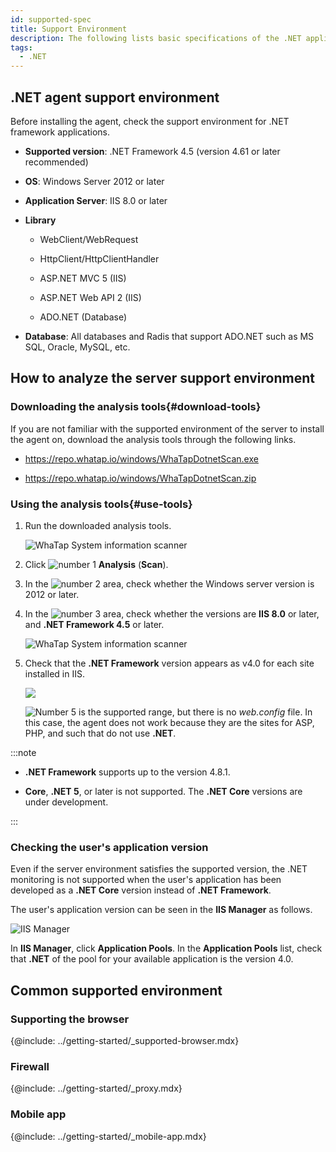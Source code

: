 ```yaml
---
id: supported-spec
title: Support Environment
description: The following lists basic specifications of the .NET application server on which the WhaTap monitoring service operates.
tags:
  - .NET
---
```


## .NET agent support environment

Before installing the agent, check the support environment for .NET framework applications.

- **Supported version**: .NET Framework 4.5 (version 4.61 or later recommended)

- **OS**: Windows Server 2012 or later

- **Application Server**: IIS 8.0 or later

- **Library**

  - WebClient/WebRequest

  - HttpClient/HttpClientHandler

  - ASP.NET MVC 5 (IIS)

  - ASP.NET Web API 2 (IIS)

  - ADO.NET (Database)

- **Database**: All databases and Radis that support ADO.NET such as MS SQL, Oracle, MySQL, etc.

## How to analyze the server support environment

### Downloading the analysis tools{#download-tools}

If you are not familiar with the supported environment of the server to install the agent on, download the analysis tools through the following links.

- <https://repo.whatap.io/windows/WhaTapDotnetScan.exe>

- <https://repo.whatap.io/windows/WhaTapDotnetScan.zip>

### Using the analysis tools{#use-tools}

1. Run the downloaded analysis tools.

   ![WhaTap System information scanner](/img/apm-dotnet-analystic-env-01.png)

2. Click ![number 1](/img/number-01.png) **Analysis** (**Scan**).

3. In the ![number 2](/img/number-02.png) area, check whether the Windows server version is 2012 or later.

4. In the ![number 3](/img/number-03.png) area, check whether the versions are **IIS 8.0** or later, and **.NET Framework 4.5** or later.

   ![WhaTap System information scanner](/img/apm-dotnet-analystic-env-02.png)

5. Check that the **.NET Framework** version appears as v4.0 for each site installed in IIS.

   ![](/img/apm-dotnet-analystic-env-03.png)

   ![Number 5](/img/number-05.png) is the supported range, but there is no _web.config_ file. In this case, the agent does not work because they are the sites for ASP, PHP, and such that do not use **.NET**.

:::note

- **.NET Framework** supports up to the version 4.8.1.

- **Core**, **.NET 5**, or later is not supported. The **.NET Core** versions are under development.

:::

### Checking the user's application version

Even if the server environment satisfies the supported version, the .NET monitoring is not supported when the user's application has been developed as a **.NET Core** version instead of **.NET Framework**.

The user's application version can be seen in the **IIS Manager** as follows.

![IIS Manager](/img/apm-dotnet-application-pool.png)

In **IIS Manager**, click **Application Pools**. In the **Application Pools** list, check that **.NET** of the pool for your available application is the version 4.0.

## Common supported environment

### Supporting the browser

{@include: ../getting-started/_supported-browser.mdx}

### Firewall

{@include: ../getting-started/_proxy.mdx} 

### Mobile app

{@include: ../getting-started/_mobile-app.mdx}  
